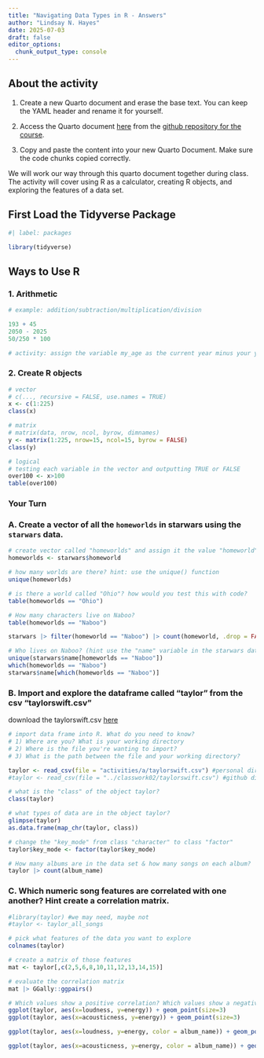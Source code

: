 ```yaml
---
title: "Navigating Data Types in R - Answers"
author: "Lindsay N. Hayes"
date: 2025-07-03
draft: false
editor_options: 
  chunk_output_type: console
---
```


## About the activity

1)  Create a new Quarto document and erase the base text. You can keep the YAML header and rename it for yourself.

2)  Access the Quarto document [here](https://github.com/lindsaynhayes/introR2025/blob/main/activities/classwork02/classwork_L02.qmd) from the [github repository for the course](https://github.com/lindsaynhayes/introR2025).

3)  Copy and paste the content into your new Quarto Document. Make sure the code chunks copied correctly.

We will work our way through this quarto document together during class. The activity will cover using R as a calculator, creating R objects, and exploring the features of a data set.

## First Load the Tidyverse Package

```r
#| label: packages

library(tidyverse)
```

## Ways to Use R

### 1. Arithmetic

```r
# example: addition/subtraction/multiplication/division

193 + 45
2050 - 2025
50/250 * 100

# activity: assign the variable my_age as the current year minus your year of birth. 
```

### 2. Create R objects

```r
# vector
# c(..., recursive = FALSE, use.names = TRUE)
x <- c(1:225)
class(x)

# matrix
# matrix(data, nrow, ncol, byrow, dimnames)
y <- matrix(1:225, nrow=15, ncol=15, byrow = FALSE)
class(y)

# logical
# testing each variable in the vector and outputting TRUE or FALSE
over100 <- x>100
table(over100)
```

### Your Turn

### A. Create a vector of all the `homeworlds` in starwars using the `starwars` data.

```r

# create vector called "homeworlds" and assign it the value "homeworld" from the starwars data set
homeworlds <- starwars$homeworld

# how many worlds are there? hint: use the unique() function
unique(homeworlds)

# is there a world called "Ohio"? how would you test this with code?
table(homeworlds == "Ohio")

# How many characters live on Naboo?
table(homeworlds == "Naboo")

starwars |> filter(homeworld == "Naboo") |> count(homeworld, .drop = FALSE)

# Who lives on Naboo? (hint use the "name" variable in the starwars data and the "which" function)
unique(starwars$name[homeworlds == "Naboo"])
which(homeworlds == "Naboo")
starwars$name[which(homeworlds == "Naboo")]
```

### B. Import and explore the dataframe called "taylor" from the csv "taylorswift.csv"

download the taylorswift.csv [here](https://github.com/lindsaynhayes/introR2025/blob/main/activities/classwork02/taylorswift.csv)

```.r

# import data frame into R. What do you need to know? 
# 1) Where are you? What is your working directory
# 2) Where is the file you're wanting to import?
# 3) What is the path between the file and your working directory?

taylor <- read_csv(file = "activities/a/taylorswift.csv") #personal dir
#taylor <- read_csv(file = "../classwork02/taylorswift.csv") #github dir

# what is the "class" of the object taylor?
class(taylor)

# what types of data are in the object taylor?
glimpse(taylor)
as.data.frame(map_chr(taylor, class))

# change the "key_mode" from class "character" to class "factor"
taylor$key_mode <- factor(taylor$key_mode)

# How many albums are in the data set & how many songs on each album?
taylor |> count(album_name)
```

### C. Which numeric song features are correlated with one another? Hint create a correlation matrix.

```r
#library(taylor) #we may need, maybe not
#taylor <- taylor_all_songs

# pick what features of the data you want to explore
colnames(taylor)

# create a matrix of those features
mat <- taylor[,c(2,5,6,8,10,11,12,13,14,15)]

# evaluate the correlation matrix
mat |> GGally::ggpairs()

# Which values show a positive correlation? Which values show a negative correlation?
ggplot(taylor, aes(x=loudness, y=energy)) + geom_point(size=3)
ggplot(taylor, aes(x=acousticness, y=energy)) + geom_point(size=3)

ggplot(taylor, aes(x=loudness, y=energy, color = album_name)) + geom_point(size=3) + scale_color_albums() + facet_wrap(~album_name)

ggplot(taylor, aes(x=acousticness, y=energy, color = album_name)) + geom_point(size=3) + scale_color_albums() + facet_wrap(~album_name)
```
